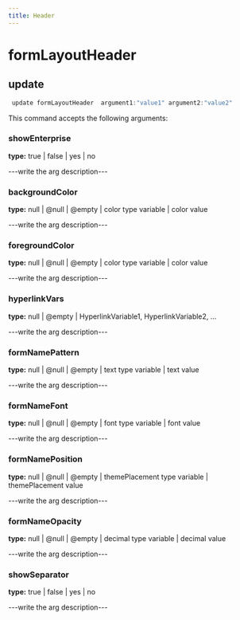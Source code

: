 ```yaml
---
title: Header
---
```


# formLayoutHeader

## update

```js filename="Terminal" copy
 update formLayoutHeader  argument1:"value1" argument2:"value2"
```

This command accepts the following arguments:

### showEnterprise
**type:** true | false | yes | no

---write the arg description---

### backgroundColor
**type:** null | @null | @empty | color type variable | color value

---write the arg description---

### foregroundColor
**type:** null | @null | @empty | color type variable | color value

---write the arg description---

### hyperlinkVars
**type:** null | @empty | HyperlinkVariable1, HyperlinkVariable2, ...

---write the arg description---

### formNamePattern
**type:** null | @null | @empty | text type variable | text value

---write the arg description---

### formNameFont
**type:** null | @null | @empty | font type variable | font value

---write the arg description---

### formNamePosition
**type:** null | @null | @empty | themePlacement type variable | themePlacement value

---write the arg description---

### formNameOpacity
**type:** null | @null | @empty | decimal type variable | decimal value

---write the arg description---

### showSeparator
**type:** true | false | yes | no

---write the arg description---


